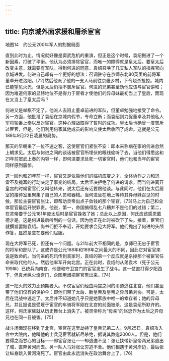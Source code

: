 ```yaml
---
---
---
```

title: 向京城外面求援和屠杀宦官
---





地图14　约公元200年军人的割据局面

直到此时为止，情况就好像是窦武危机的重演，但正是这个时候，袁绍搬进了一个新因素，打破了平衡。他认为必须排除宦官，而唯一的障碍就是皇太后。要皇太后改变主意，就需要有军队。得到何进的同意，袁绍召唤了几支私人军队的指挥官向京城进发。何进自己却有一个更好的想法：召调驻守在京师东北80英里的前将军董卓开进洛阳。[72]然后他派了他的一支人马前往京畿乡村，下令烧杀抢掠。城内已能望见火光，但是太后仍拒不罢斥宦官。何进的兄弟甚至劝他应该与宦官讲和；因为难道何家的显赫地位不是得力于宦者才使他们的异母妹最初当上了皇后，而现在又当上了皇太后吗？

何进又是举棋不定了。他派人去阻止董卓前进的军队，但董卓勉强地接受了命令。另一方面，他批准了袁绍在京城内假节，专命立断；而袁绍则力促董卓及其他私人军将轮番上奏以反对宦官。这种心理战取得了暂时的成功。皇太后也确曾一度罢斥过宦官，但是，他们利用何家其他成员的影响又使太后收回了成命。这就是公元189年9月22日凌晨的局势。

那天的早朝来了一位不速之客，这使宦官们紧张不安：即本来称病在家的何进忽然上朝求见。太后与何进之间的谈话被宦官所埋伏的眼线偷听了去，当他们得悉这和21年前窦武上奏的内容一样，即何进要求处死一切宦官时，他们也和当年的宦官同样感到震惊。

这一回也和21年前一样，宦官又是依靠他们的临机应变之才、全体协作之力和迅雷不及掩耳的行动决定了事变的结局。太后坚决拒绝了何进的请求，而当何进离开皇宫的时候宦官们又叫他转来，说太后还有话要跟他谈。与此同时，他们在太后居室的接待室里聚集了自己的人员和器械。当何进坐在地上等待其异母妹召见的时候，那位主要宦官张让，即帮助灵帝出点子敛钱的那个宦官，[73]马上为自己和全体宦官最后开脱罪责。他说，第一，帝国搞得乱七八糟并不是他们的过错；第二，在灵帝要于公元181年废太后时是宦官挽救了她；总此以上原因，何氏应该感恩戴德才是。这是何进最后听到的一句话，因为他正在此时被砍下了头。接着，宦官们就撰旨罢黜袁绍。尚书们拒不奉诏，开始要求会见大将军。他们抛出了何进的头颅作答，显然是意在要他们屈服。

现在大将军已死，但还有一个问题。与21年前大不相同的是，京师已无忠于宦官的将军和部队了。这或许是公元168年和189年之间最大的不同，因此它对宦官来说是致命的。当何进的死讯传到袁家时，袁绍的第一个反应就是杀掉那个被宦官任命来取代他的人。然后他率军开向北宫。正在此时，袁绍的从弟袁术（死于公元199年）已统兵向南宫，他便和守卫宫门的宦官发生了战斗。这一仗直打得夕阳西下，但袁术纵火烧宫门，企图用烟把宦官熏出来。[74]

这一把火的效力比预期者大。不仅宦官们经由两宫之间的甬道逃往北宫，他们甚至带了他们仅有的保护伞：即他们带了太后、新皇帝及皇帝之异母弟刘协。可是，太后在混战中逃走了。太后并不知道她几乎只是她家族中唯一的幸存者；她的异母兄，并且据说是受雇于宦官的车骑将军刚在北宫的前面被杀，这是袁绍所默许的。这样，何氏家族就从历史舞台上消失了。被灵帝称为“母亲”的赵忠作为太后之异母兄也在同一日被害。[75]

战斗场面现在移到了北宫，宦官在这里劫持了皇帝兄弟二人。9月25日，袁绍攻入宫中大院内，他叫他的士兵见宦官就斩尽杀绝，据说其数逾2000人。但是，他们要得之而甘心的目标——即宦官张让——却逃逸不见：张让挟带新皇帝两兄弟逃出了城，直奔黄河而去。另一队人马对张让穷追不舍。他们相遇于黄河岸边，最后张让纵身跳入黄河淹死了。宦官由此永远消失在政治舞台上了。[76]